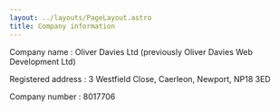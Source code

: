 ```yaml
---
layout: ../layouts/PageLayout.astro
title: Company information
---
```


Company name : Oliver Davies Ltd (previously Oliver Davies Web Development Ltd)

Registered address : 3 Westfield Close, Caerleon, Newport, NP18 3ED

Company number : 8017706
